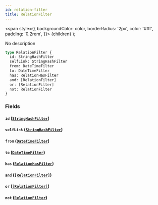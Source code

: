```yaml
---
id: relation-filter
title: RelationFilter
---
```


<span
style={{
      backgroundColor: color,
      borderRadius: '2px',
      color: '#fff',
      padding: '0.2rem',
    }}>
{children}
</span>
);

No description

```graphql
type RelationFilter {
  id: StringHashFilter
  selfLink: StringHashFilter
  from: DateTimeFilter
  to: DateTimeFilter
  has: RelationHasFilter
  and: [RelationFilter]
  or: [RelationFilter]
  not: RelationFilter
}
```

### Fields

#### `id` ([`StringHashFilter`](/docs/schema/inputs/string-hash-filter))

#### `selfLink` ([`StringHashFilter`](/docs/schema/inputs/string-hash-filter))

#### `from` ([`DateTimeFilter`](/docs/schema/inputs/date-time-filter))

#### `to` ([`DateTimeFilter`](/docs/schema/inputs/date-time-filter))

#### `has` ([`RelationHasFilter`](/docs/schema/enums/relation-has-filter))

#### `and` ([`[RelationFilter]`](/docs/schema/inputs/relation-filter))

#### `or` ([`[RelationFilter]`](/docs/schema/inputs/relation-filter))

#### `not` ([`RelationFilter`](/docs/schema/inputs/relation-filter))
